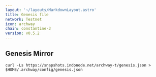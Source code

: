 ```yaml
---
layout: '~/layouts/MarkdownLayout.astro'
title: Genesis file
network: Testnet
icon: archway
chain: constantine-3
version: v0.5.2
---
```

## Genesis Mirror

```
curl -Ls https://snapshots.indonode.net/archway-t/genesis.json > $HOME/.archway/config/genesis.json
```